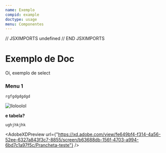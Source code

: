 ```yaml
---
name: Exemplo
compid: example
doctype: usage
menu: Componentes
---
```

// JSXIMPORTS
undefined
// END JSXIMPORTS

# Exemplo de Doc

Oi, exemplo de select

### Menu 1

`rgfgdgdgdgd`

![lloloolol](armazem.svg "lol")

**e tabela?**

```
ughjhkjhk
```

<AdobeXDPreview url={"https://xd.adobe.com/view/fe649bf4-f314-4a56-52ee-6327a843f3c7-8855/screen/b63688db-156f-4703-a994-6bd7c1a97f5c/Prancheta-teste"} />